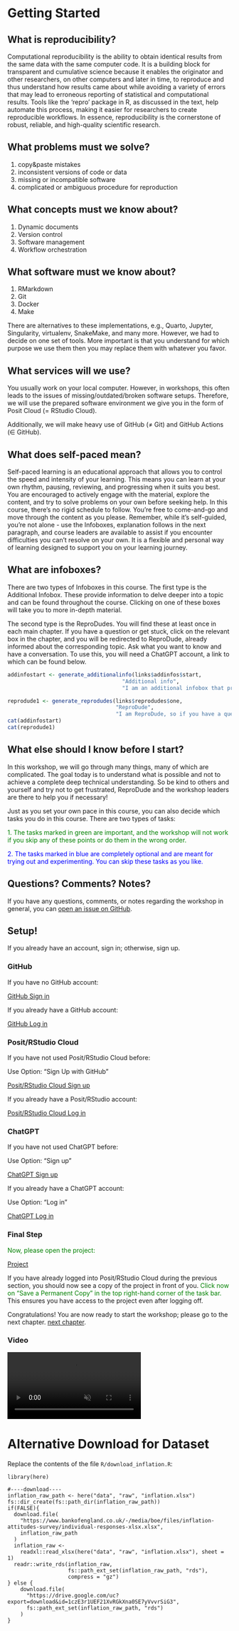 # Getting Started {-}

## What is reproducibility? {-}

Computational reproducibility is the ability to obtain identical results from the same data with the same computer code.
It is a building block for transparent and cumulative science because it enables the originator and other researchers, on other computers and later in time, to reproduce and thus understand how results came about while avoiding a variety of errors that may lead to erroneous reporting of statistical and computational results.
Tools like the 'repro' package in R, as discussed in the text, help automate this process, making it easier for researchers to create reproducible workflows.
In essence, reproducibility is the cornerstone of robust, reliable, and high-quality scientific research.

## What problems must we solve? {-}

1. copy&paste mistakes
2. inconsistent versions of code or data
3. missing or incompatible software
4. complicated or ambiguous procedure for reproduction

## What concepts must we know about? {-}

1. Dynamic documents
2. Version control
3. Software management
4. Workflow orchestration

## What software must we know about? {-}

1. RMarkdown
2. Git
3. Docker
4. Make

There are alternatives to these implementations, e.g., Quarto, Jupyter, Singularity, virtualenv, SnakeMake, and many more.
However, we had to decide on one set of tools.
More important is that you understand for which purpose we use them then you may replace them with whatever you favor.

## What services will we use? {-}

You usually work on your local computer.
However, in workshops, this often leads to the issues of missing/outdated/broken software setups.
Therefore, we will use the prepared software environment we give you in the form of Posit Cloud (= RStudio Cloud).

Additionally, we will make heavy use of GitHub (≠ Git) and
GitHub Actions (∈ GitHub).

## What does self-paced mean? {-}

Self-paced learning is an educational approach that allows you to control the speed and intensity of your learning.
This means you can learn at your own rhythm, pausing, reviewing, and progressing when it suits you best.
You are encouraged to actively engage with the material, explore the content, and try to solve problems on your own before seeking help.
In this course, there's no rigid schedule to follow.
You're free to come-and-go and move through the content as you please.
Remember, while it's self-guided, you're not alone - use the Infoboxes, explanation follows in the next paragraph, and course leaders are available to assist if you encounter difficulties you can't resolve on your own.
It is a flexible and personal way of learning designed to support you on your learning journey.

## What are infoboxes? {-}

There are two types of Infoboxes in this course.
The first type is the Additional Infobox.
These provide information to delve deeper into a topic and can be found throughout the course.
Clicking on one of these boxes will take you to more in-depth material.

The second type is the ReproDudes.
You will find these at least once in each main chapter.
If you have a question or get stuck, click on the relevant box in the chapter, and you will be redirected to ReproDude, already informed about the corresponding topic.
Ask what you want to know and have a conversation.
To use this, you will need a ChatGPT account, a link to which can be found below.  

```r
addinfostart <- generate_additionalinfo(links$addinfos$start,
                                    "Additional info",
                                    "I am an additional infobox that provides you with additional material to educate you more deeply. Click on my sister boxes for more information.")

reprodude1 <- generate_reprodudes(links$reprodudes$one,
                                  "ReproDude",
                                  "I am ReproDude, so if you have a question or are stuck on a topic, click on the appropriate ReproDude box and ask there. You will need an account with ChatGPT to use me.")
cat(addinfostart)
cat(reprodude1)
```
<!-- so that there is no text between the Boxes-->
<div style="clear: both;"></div>


## What else should I know before I start? {-}

In this workshop, we will go through many things, many of which are complicated.
The goal today is to understand what is possible and not to achieve a complete deep technical understanding.
So be kind to others and yourself and try not to get frustrated, ReproDude and the workshop leaders are there to help you if necessary!

Just as you set your own pace in this course, you can also decide which tasks you do in this course.
There are two types of tasks:

<span style="color:green">1. The tasks marked in green are important, and the workshop will not work if you skip any of these points or do them in the wrong order.</span>  

<span style="color:blue">2. The tasks marked in blue are completely optional and are meant for trying out and experimenting. You can skip these tasks as you like.</span>

## Questions? Comments? Notes? {-}

If you have any questions, comments, or notes regarding the workshop in general, you can [open an issue on GitHub](https://github.com/aaronpeikert/repro-workshop/issues/new).

## Setup! {-}

If you already have an account, sign in; otherwise, sign up.

### GitHub {-}

If you have no GitHub account:

[GitHub Sign in](`r links$logsign$githubsign`)

If you already have a GitHub account:

[GitHub Log in](`r links$logsign$githublog`)

### Posit/RStudio Cloud {-}

If you have not used Posit/RStudio Cloud before:

Use Option: "Sign Up with GitHub"

[Posit/RStudio Cloud Sign up](`r links$logsign$positsign`)

If you already have a Posit/RStudio account:

[Posit/RStudio Cloud Log in](`r links$logsign$positlog`)

### ChatGPT {-}

If you have not used ChatGPT before:

Use Option: "Sign up"

[ChatGPT Sign up](`r links$logsign$chatgptsign`)

If you already have a ChatGPT account:

Use Option: "Log in"

[ChatGPT Log in](`r links$logsign$chatgptlog`)

### Final Step {-}

<span style="color:green">Now, please open the project:</span>

[Project](`r links$projekt$start`) 

If you have already logged into Posit/RStudio Cloud during the previous section, you should now see a copy of the project in front of you. 
<span style= "color:green">Click now on "Save a Permanent Copy" in the top right-hand corner of the task bar.</span>
This ensures you have access to the project even after logging off.

Congratulations!
You are now ready to start the workshop; please go to the next chapter. [next chapter](./dynamic-documents.html).

### Video {-}

```{=html}
<video class="welcome_vid" controls muted>
  <source src="https://github.com/aaronpeikert/repro-workshop/releases/latest/download/1Getting.Started.mp4" type="video/mp4">
  This browser does not display the video tag.
</video>
```

# Alternative Download for Dataset {-}

Replace the contents of the file `R/download_inflation.R`:

```
library(here)

#----download----
inflation_raw_path <- here("data", "raw", "inflation.xlsx")
fs::dir_create(fs::path_dir(inflation_raw_path))
if(FALSE){
  download.file(
    "https://www.bankofengland.co.uk/-/media/boe/files/inflation-attitudes-survey/individual-responses-xlsx.xlsx",
    inflation_raw_path
  )
  inflation_raw <-
    readxl::read_xlsx(here("data", "raw", "inflation.xlsx"), sheet = 1)
  readr::write_rds(inflation_raw,
                   fs::path_ext_set(inflation_raw_path, "rds"),
                   compress = "gz")
} else {
    download.file(
      "https://drive.google.com/uc?export=download&id=1czE3r1UEF21XvRGkXna0SE7yVvvrSiG3",
      fs::path_ext_set(inflation_raw_path, "rds")
    )
}
```
